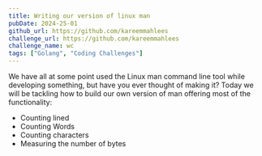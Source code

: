 ```yaml
---
title: Writing our version of linux man
pubDate: 2024-25-01
github_url: https://github.com/kareemmahlees
challenge_url: https://github.com/kareemmahlees
challenge_name: wc
tags: ["Golang", "Coding Challenges"]
---
```


We have all at some point used the Linux man command line tool while developing something, but have you ever thought of making it?
Today we will be tackling how to build our own version of man offering most of the functionality:

- Counting lined
- Counting Words
- Counting characters
- Measuring the number of bytes
